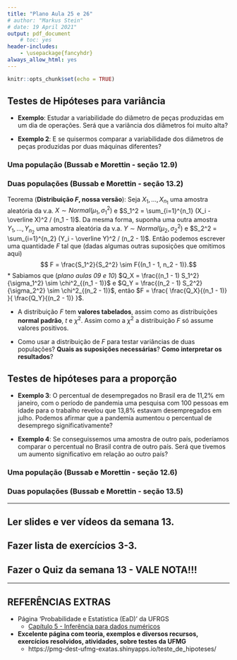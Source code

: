 ```yaml
---
title: "Plano Aula 25 e 26"
# author: "Markus Stein"
# date: 19 April 2021"
output: pdf_document
    # toc: yes
header-includes:
    - \usepackage{fancyhdr}
always_allow_html: yes
---
```

\addtolength{\headheight}{1.0cm}
\pagestyle{fancyplain} 
\lhead{\includegraphics[height=1.5cm]{logoIME.png}}
\rhead{\includegraphics[height=1.5cm]{logoEAD.png}}
\chead{UNIVERSIDADE FEDERAL DO RIO GRANDE DO SUL \\
INSTITUTO DE MATEMÁTICA E ESTATÍSTICA \\
DEPARTAMENTO DE ESTATÍSTICA \\
\vspace{0.3cm}
MAT02219 - Probabilidade e Estatística - 2021/2
}
\renewcommand{\headrulewidth}{0pt} 


```r
knitr::opts_chunk$set(echo = TRUE)
```

## Testes de Hipóteses para variância 

* **Exemplo**: Estudar a variabilidade do diâmetro de peças produzidas em um dia de operações. Será que a variância dos diâmetros foi muito alta?

* **Exemplo 2**: E se quisermos comparar a variabilidade dos diâmetros de peças produzidas por duas máquinas diferentes?


### Uma população (Bussab e Morettin - seção 12.9)


### Duas populações (Bussab e Morettin - seção 13.2)

Teorema (**Distribuição *F*, nossa versão**): Seja $X_1, \ldots, X_{n_1}$ uma amostra aleatória da v.a. $X \sim Normal(\mu_1,\sigma_1^2)$ e $S_1^2 = \sum_{i=1}^{n_1} (X_i - \overline X)^2 / (n_1 - 1)$. Da mesma forma, suponha uma outra amostra $Y_1, \ldots, Y_{n_2}$ uma amostra aleatória da v.a. $Y \sim Normal(\mu_2,\sigma_2^2)$ e $S_2^2 = \sum_{i=1}^{n_2} (Y_i - \overline Y)^2 / (n_2 - 1)$. Então podemos escrever uma quantidade $F$ tal que (dadas algumas outras suposições que omitimos aqui) 
$$ F = \frac{S_1^2}{S_2^2} \sim F{(n_1 - 1, n_2 - 1)}.$$
* Sabiamos que (*plano aulas 09 e 10*) $Q_X = \frac{(n_1 - 1) S_1^2}{\sigma_1^2} \sim \chi^2_{(n_1 - 1)}$ e $Q_Y = \frac{(n_2 - 1) S_2^2}{\sigma_2^2} \sim \chi^2_{(n_2 - 1)}$, então $F = \frac{ \frac{Q_X}{(n_1 - 1)} }{ \frac{Q_Y}{(n_2 - 1)} }$.

* A distribuição $F$ tem **valores tabelados**, assim como as distribuições **normal padrão**, $t$ e $\chi^2$. Assim como a $\chi^2$ a distribuição $F$ só assume valores positivos.

* Como usar a distribuição de $F$ para testar variâncias de duas populações? **Quais as suposições necessárias**? **Como interpretar os resultados**?

<!-- * **Exemplo**: o salário médio, $\mu$, na empresa A é superior a 2 salários mínimos (s.m.), teste essas hipóteses ao nível de confiança 5%. *(Assuma que $X$ seja o salário de cada trabalhador e observamos uma amostra aleatória $X_1, \ldots, X_n$ de $X \sim Normal(\mu, 1)$, variância conhecida.)*  -->
<!--   + Nesse caso, $H_0: \mu \leq 2 s.m.$ contra $H_1: \mu > 2s.m.$. -->
<!--   + A região crítica é dada por   -->

<!--  Região crítica usando $\overline X$|  ou usando $Z_{calc}$ -->
<!-- -------------- |-----------   -->
<!-- $RC = \left\{ \overline X > \overline x_{crítico} \right\}$,  | $RC = \left\{ Z_{calc} > z_{tab} \right\}$,    -->
<!-- para $\overline x_{crítico} = 2 + z_{tab} \cdot \frac{1}{\sqrt n}$  | para $Z_{calc} = \frac{\overline X - 2}{\frac{1}{\sqrt n}}$   -->



<!-- ## Valor *p* (ou *p* valor) (Bussab e Morettin - seção 12.8) -->
<!-- "É a probabilidade de observarmos um valor de estatística de teste mais extremo do que o observado na amostra coletada *(conforme as hipóteses definidas)*." -->

<!-- * Região crítica $\times$ valor *p* -->




\vspace{1cm}


## Testes de hipóteses para a proporção

* **Exemplo 3**: O percentual de desempregados no Brasil era de 11,2% em janeiro, com o período de pandemia uma pesquisa com 100 pessoas em idade para o trabalho revelou que 13,8% estavam desempregados em julho. Podemos afirmar que a pandemia aumentou o percentual de desemprego significativamente?

* **Exemplo 4**: Se conseguissemos uma amostra de outro país, poderíamos comparar o percentual no Brasil contra de outro país. Será que tivemos um aumento significativo em relação ao outro país?


### Uma população (Bussab e Morettin - seção 12.6)


### Duas populações (Bussab e Morettin - seção 13.5)


\vspace{0.5cm}

***
## Ler slides e ver vídeos da semana 13.
## Fazer lista de exercícios 3-3.
## Fazer o Quiz da semana 13 - VALE NOTA!!!
***  

\vspace{0.5cm}

## REFERÊNCIAS EXTRAS
* Página 'Probabilidade e Estatística (EaD)' da UFRGS
  + [Capítulo 5 - Inferência para dados numéricos](https://www.ufrgs.br/probabilidade-estatistica/livro/cpt5/ch5_inf_num.html#diferen%C3%A7a-entre-duas-m%C3%A9dias)   

* **Excelente página com teoria, exemplos e diversos recursos, exercícios resolvidos, atividades, sobre testes da UFMG**
  + https://pmg-dest-ufmg-exatas.shinyapps.io/teste_de_hipoteses/

<!-- \clearpage -->

<!-- \vspace{2.0cm} -->

<!-- ## Exercícios resolvidos -->
<!-- Pasta com slides de soluções de exercícios: em https://github.com/markus-stein/MAT02219EAD/tree/master/exercicios-resolvidos -->

<!-- * Probabilidade e sorteio sequencial, sem reposição -->
<!--     + slides: https://github.com/markus-stein/MAT02219EAD/blob/master/exercicios-resolvidos/exercicio-resolvido_sorteio-sequencial-caixas.pdf -->
<!--     + video: https://youtu.be/G27cskmrTyw -->

<!-- * Probabilidade condicional de dois eventos + BONUS -->
<!--     + slides: https://github.com/markus-stein/MAT02219EAD/blob/master/exercicios-resolvidos/exercicio-resolvido_probabilidade-condicional-conceito-concurso+bonus.pdf -->
<!--     + video: https://www.youtube.com/watch?v=RUqGhH3zuTg -->

<!-- * Probabilidade Sorteio Condicional -->
<!--     + slides: https://github.com/markus-stein/MAT02219EAD/blob/master/exercicios-resolvidos/exercicio-resolvido_probabilidade-sorteio-condicional-urna-duas-moedas.pdf -->
<!--     + video: https://www.youtube.com/watch?v=Q84qK1hgM54 -->


<!-- No `R` é possível gerar amostras, calcular a mádia de cada a mostra e plotar o histograma:   -->
<!-- (*usamos `replicate` para gerar 100 amostras de tamanho n= 25, 50 e 100*) -->

<!-- * a.a. de $X \sim Poisson(2)$ -->
<!-- ```{R, fig.height=2, fig.width=6, fig.align='center'} -->
<!-- par(mfrow=c(1,3)) -->
<!-- hist( colMeans( replicate( n = 100, rpois( n = 5, lambda = 2))), main="Poisson(2), n=5") -->
<!-- hist( colMeans( replicate( n = 100, rpois( n = 10, lambda = 2))), main="Poisson(2), n=10") -->
<!-- hist( colMeans( replicate( n = 100, rpois( n = 50, lambda = 2))), main="Poisson(2), n=50") -->
<!-- ``` -->

<!-- * $X \sim Uniforme(0,1)$ -->
<!-- ```{R, fig.height=2, fig.width=6, fig.align='center'} -->
<!-- par(mfrow=c(1,3)) -->
<!-- hist( colMeans( replicate( n = 100, runif( n = 5, min = 0, max = 1))), main="Uniforme(0,1), n=5") -->
<!-- hist( colMeans( replicate( n = 100, runif( n = 10, min = 0, max = 1))), main="Uniforme(0,1), n=10") -->
<!-- hist( colMeans( replicate( n = 100, runif( n = 50, min = 0, max = 1))), main="Uniforme(0,1), n=50") -->
<!-- ``` -->

